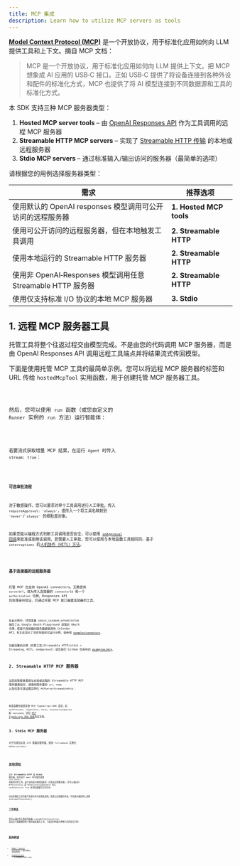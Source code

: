 ```yaml
---
title: MCP 集成
description: Learn how to utilize MCP servers as tools
---
```



[**Model Context Protocol (MCP)**](https://modelcontextprotocol.io) 是一个开放协议，用于标准化应用如何向 LLM 提供工具和上下文。摘自 MCP 文档：

> MCP 是一个开放协议，用于标准化应用如何向 LLM 提供上下文。把 MCP 想象成 AI 应用的 USB‑C 接口。正如 USB‑C 提供了将设备连接到各种外设和配件的标准化方式，MCP 也提供了将 AI 模型连接到不同数据源和工具的标准化方式。

本 SDK 支持三种 MCP 服务器类型：

1. **Hosted MCP server tools** – 由 [OpenAI Responses API](https://platform.openai.com/docs/guides/tools-remote-mcp) 作为工具调用的远程 MCP 服务器
2. **Streamable HTTP MCP servers** – 实现了 [Streamable HTTP 传输](https://modelcontextprotocol.io/docs/concepts/transports#streamable-http) 的本地或远程服务器
3. **Stdio MCP servers** – 通过标准输入/输出访问的服务器（最简单的选项）

请根据您的用例选择服务器类型：

| 需求                                                        | 推荐选项                |
| ----------------------------------------------------------- | ----------------------- |
| 使用默认的 OpenAI responses 模型调用可公开访问的远程服务器  | **1. Hosted MCP tools** |
| 使用可公开访问的远程服务器，但在本地触发工具调用            | **2. Streamable HTTP**  |
| 使用本地运行的 Streamable HTTP 服务器                       | **2. Streamable HTTP**  |
| 使用非 OpenAI‑Responses 模型调用任意 Streamable HTTP 服务器 | **2. Streamable HTTP**  |
| 使用仅支持标准 I/O 协议的本地 MCP 服务器                    | **3. Stdio**            |

## 1. 远程 MCP 服务器工具

托管工具将整个往返过程交由模型完成。不是由您的代码调用 MCP 服务器，而是由 OpenAI Responses API 调用远程工具端点并将结果流式传回模型。

下面是使用托管 MCP 工具的最简单示例。您可以将远程 MCP 服务器的标签和 URL 传给 `hostedMcpTool` 实用函数，用于创建托管 MCP 服务器工具。

<Code lang="typescript" code={hostedAgentExample} title="hostedAgent.ts" />

然后，您可以使用 `run` 函数（或您自定义的 `Runner` 实例的 `run` 方法）运行智能体：

<Code
  lang="typescript"
  code={hostedExample}
  title="Run with hosted MCP tools"
/>

若要流式获取增量 MCP 结果，在运行 `Agent` 时传入 `stream: true`：

<Code
  lang="typescript"
  code={hostedStreamExample}
  title="Run with hosted MCP tools (streaming)"
/>

#### 可选审批流程

对于敏感操作，您可以要求对单个工具调用进行人工审批。传入 `requireApproval: 'always'`，或传入一个将工具名映射到 `'never'`/`'always'` 的细粒度对象。

如果您能以编程方式判断工具调用是否安全，可以使用 [`onApproval` 回调](https://github.com/openai/openai-agents-js/blob/main/examples/mcp/hosted-mcp-on-approval.ts)来批准或拒绝该调用。若需要人工审批，您可以使用与本地函数工具相同的、基于 `interruptions` 的[人机协作（HITL）方法](/openai-agents-js/zh/guides/human-in-the-loop/)。

<Code
  lang="typescript"
  code={hostedHITLExample}
  title="Human in the loop with hosted MCP tools"
/>

### 基于连接器的远程服务器

托管 MCP 也支持 OpenAI connectors。无需提供 `serverUrl`，改为传入连接器的 `connectorId` 和一个 `authorization` 令牌。Responses API 将处理身份验证，并通过托管 MCP 接口暴露连接器的工具。

<Code
  lang="typescript"
  code={hostedConnectorExample}
  title="Connector-backed hosted MCP tool"
/>

在此示例中，环境变量 `GOOGLE_CALENDAR_AUTHORIZATION` 保存了从 Google OAuth Playground 获取的 OAuth 令牌，使基于连接器的服务器能够调用 Calendar API。有关还演示了流式传输的可运行示例，请参阅 [`examples/connectors`](https://github.com/openai/openai-agents-js/tree/main/examples/connectors)。

功能完整的示例（托管工具/Streamable HTTP/stdio + Streaming、HITL、onApproval）请见我们 GitHub 仓库中的 [examples/mcp](https://github.com/openai/openai-agents-js/tree/main/examples/mcp)。

## 2. Streamable HTTP MCP 服务器

当您的智能体直接与本地或远程的 Streamable HTTP MCP 服务器通信时，请使用服务器的 `url`、`name` 以及任意可选设置实例化 `MCPServerStreamableHttp`：

<Code
  lang="typescript"
  code={streamableHttpExample}
  title="Run with Streamable HTTP MCP servers"
/>

构造函数也接受其他 MCP TypeScript‑SDK 选项，如 `authProvider`、`requestInit`、`fetch`、`reconnectionOptions` 和 `sessionId`。详见 [MCP TypeScript SDK 仓库](https://github.com/modelcontextprotocol/typescript-sdk)及其文档。

## 3. Stdio MCP 服务器

对于仅通过标准 I/O 暴露的服务器，使用 `fullCommand` 实例化 `MCPServerStdio`：

<Code
  lang="typescript"
  code={stdioExample}
  title="Run with Stdio MCP servers"
/>

## 其他须知

对于 **Streamable HTTP** 和 **Stdio** 服务器，每次运行 `Agent` 时可能会调用 `list_tools()` 来发现可用工具。由于该往返可能增加延迟（尤其对远程服务器），您可以通过向 `MCPServerStdio` 或 `MCPServerStreamableHttp` 传入 `cacheToolsList: true` 来将结果缓存在内存中。

仅当您确信工具列表不会变化时才启用此选项。若需之后使缓存失效，可在服务器实例上调用 `invalidateToolsCache()`。

### 工具筛选

您可以通过传入静态筛选器 `createMCPToolStaticFilter` 或自定义函数限制每个服务器暴露的工具。下面是同时展示两种方式的组合示例：

<Code lang="typescript" code={toolFilterExample} title="Tool filtering" />

## 延伸阅读

- [Model Context Protocol](https://modelcontextprotocol.io/) – 官方规范。
- [examples/mcp](https://github.com/openai/openai-agents-js/tree/main/examples/mcp) – 上文提到的可运行
  演示。
